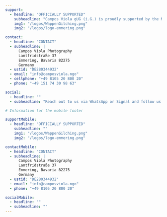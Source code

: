 ---
support:
  - headline: "OFFICIALLY SUPPORTED"
    subheadline: "Campos Viola gUG (i.G.) is proudly supported by the Municipality of Gilching and the Municipality of Emmering, fostering art, culture, and voluntary engagement within the region."
    img1: "/logos/WappenGilching.png"
    img2: "/logos/logo-emmering.png"

contact:
  - headline: "CONTACT"
  - subheadline: |
      Campos Viola Photography  
      Lantfridstraße 37  
      Emmering, Bavaria 82275  
      Germany
  - ustid: "DE280344932"
  - email: "info@camposviola.ngo"
  - cellphone: "+49 8105 20 800 20"
  - phone: "+49 151 74 30 98 63"

social:
  - headline: ""
  - subheadline: "Reach out to us via WhatsApp or Signal and follow us on Instagram, LinkedIn, or Vimeo."

# Information for the mobile footer

supportMobile:
  - headline: "OFFICIALLY SUPPORTED"
    subheadline: ""
    img1: "/logos/WappenGilching.png"
    img2: "/logos/logo-emmering.png"

contactMobile:
  - headline: "CONTACT"
  - subheadline: |
      Campos Viola Photography  
      Lantfridstraße 37  
      Emmering, Bavaria 82275  
      Germany
  - ustid: "DE280344932"
  - email: "info@camposviola.ngo"
  - phone: "+49 8105 20 800 20"

socialMobile:
  - headline: ""
  - subheadline: ""
---
